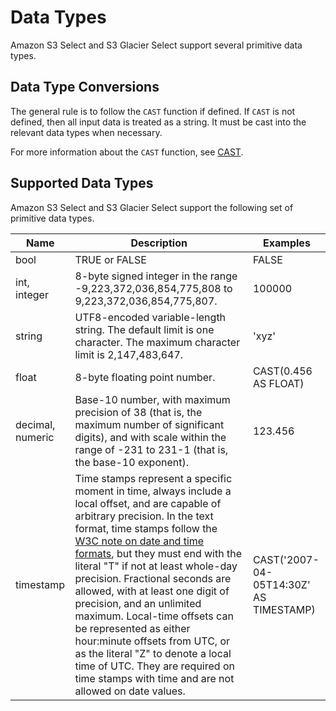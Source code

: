 # Data Types<a name="s3-glacier-select-sql-reference-data-types"></a>

Amazon S3 Select and S3 Glacier Select support several primitive data types\.

## Data Type Conversions<a name="s3-glacier-select-sql-reference-data-conversion"></a>

The general rule is to follow the `CAST` function if defined\. If `CAST` is not defined, then all input data is treated as a string\. It must be cast into the relevant data types when necessary\.

For more information about the `CAST` function, see [CAST](s3-glacier-select-sql-reference-conversion.mdx#s3-glacier-select-sql-reference-cast)\.

## Supported Data Types<a name="s3-glacier-select-sql-reference-supported-data-types"></a>

Amazon S3 Select and S3 Glacier Select support the following set of primitive data types\.


|  Name  |  Description  |  Examples  | 
| --- | --- | --- | 
| bool | TRUE or FALSE | FALSE | 
| int, integer | 8\-byte signed integer in the range \-9,223,372,036,854,775,808 to 9,223,372,036,854,775,807\.  | 100000 | 
| string | UTF8\-encoded variable\-length string\. The default limit is one character\. The maximum character limit is 2,147,483,647\.  | 'xyz' | 
| float | 8\-byte floating point number\.  | CAST\(0\.456 AS FLOAT\) | 
| decimal, numeric |  Base\-10 number, with maximum precision of 38 \(that is, the maximum number of significant digits\), and with scale within the range of \-231 to 231\-1 \(that is, the base\-10 exponent\)\.  | 123\.456  | 
| timestamp |  Time stamps represent a specific moment in time, always include a local offset, and are capable of arbitrary precision\. In the text format, time stamps follow the [W3C note on date and time formats](https://www.w3.org/TR/NOTE-datetime), but they must end with the literal "T" if not at least whole\-day precision\. Fractional seconds are allowed, with at least one digit of precision, and an unlimited maximum\. Local\-time offsets can be represented as either hour:minute offsets from UTC, or as the literal "Z" to denote a local time of UTC\. They are required on time stamps with time and are not allowed on date values\.  | CAST\('2007\-04\-05T14:30Z' AS TIMESTAMP\) | 